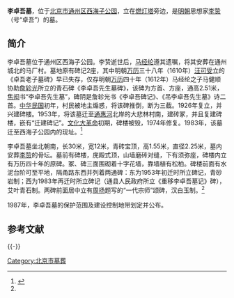 {{文物保护单位
|级别 = 省级
|省区市 = 北京市
|图片 = 
|名称 = 李卓吾墓
|编号 = 3-87
|分类 =古墓葬
|时代 = [[明|明]]
|所在 = [[通州区_(北京市)|通州区]][[西海子公园|西海子公园]]
|登录 = 1984年5月24日
}}

'''李卓吾墓'''，位于[[北京市|北京市]][[通州区_(北京市)|通州区]][[西海子公园|西海子公园]]，立在[[通州燃灯塔|燃灯塔]]旁边，是[[明朝|明朝]]思想家[[李贽|李贽]]（号“卓吾”）的墓。

==简介==
李卓吾墓位于通州区西海子公园。李贽逝世后，[[马经纶|马经纶]]遵其遗嘱，将其安葬在通州城北的马厂村。墓地原有碑记2座，其中明朝[[万历|万历]]三十八年（1610年）[[汪可受|汪可受]]立的《卓吾老子墓碑》早已失存，仅存明朝[[万历|万历]]四十年（1612年）马经纶之子马健顺协助[[詹轸光|詹轸光]]所立的青石碑《李卓吾先生墓碑》，该碑为方首、方座，通高2.51米，[[焦闳|焦闳]]书“李卓吾先生墓”，碑阴是詹轸光书《李卓吾碑记》、《吊李卓吾先生墓》诗二首。[[中华民国|中华民国]]初年，村民被地主煽惑，将该碑推倒，断为三截。1926年复立，并兴建碑楼。1953年，将该墓迁至[[通惠河|通惠河]]北岸的大悲林村南，建砖冢，并且复建碑楼，嵌有“迁建碑记”。[[文化大革命|文化大革命]]初期，碑楼被毁，1974年修复。1983年，该墓迁至西海子公园内的现址。<ref name=tzmr>{{Cite web |url=http://school.3xy.com.cn/School/100420/Article/16351 |title=通州名人，北京市通州区永顺镇中心小学，2010-06-01 |access-date=2014-01-07 |archive-url=https://web.archive.org/web/20140107125531/http://school.3xy.com.cn/School/100420/Article/16351 |archive-date=2014-01-07 |dead-url=yes }}</ref>

李卓吾墓坐北朝南，长30米，宽12米，青砖宝顶，高1.55米，直径2.25米，墓内安葬[[李贽|李贽]]的骨坛。墓前有碑楼，庑殿式顶，山墙磨砖对缝，下有须弥座，碑楼内立有万历四十年的原碑。冢、碑三面围砌着十字花墙，靠墙植有松柏。碑楼前面有水泥台阶可至平地，隔甬路东西并列着两通碑：东为1953年初迁时所立碑记，青砂岩制；西为1983年再迁时所立碑记（通县人民政府所立《重移李卓吾墓记》碑），艾叶青石制。两碑前面居中立有[[周扬|周扬]]题写的“一代宗师”颂碑，汉白玉制。<ref name=tzmr/>

1987年，李卓吾墓的保护范围及建设控制地带划定并公布。

== 参考文献 ==
{{Reflist}}

{{-}}
{{北京市文物保护单位}}

[[Category:北京市墓葬|Category:北京市墓葬]]